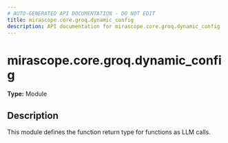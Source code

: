 ```yaml
---
# AUTO-GENERATED API DOCUMENTATION - DO NOT EDIT
title: mirascope.core.groq.dynamic_config
description: API documentation for mirascope.core.groq.dynamic_config
---
```


# mirascope.core.groq.dynamic_config

**Type:** Module

## Description

This module defines the function return type for functions as LLM calls.


